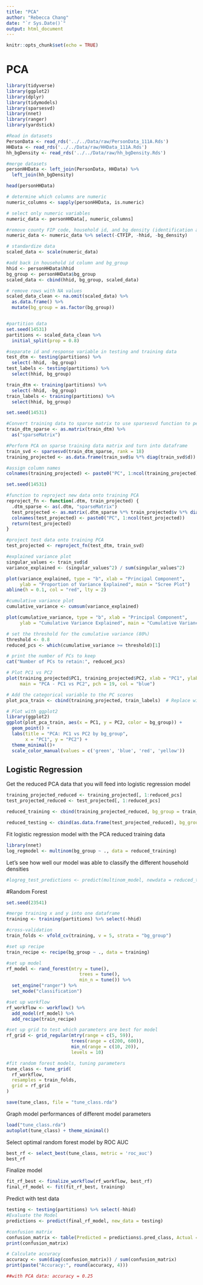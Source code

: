 ```yaml
---
title: "PCA"
author: "Rebecca Chang"
date: "`r Sys.Date()`"
output: html_document
---
```


```r
knitr::opts_chunk$set(echo = TRUE)
```

# PCA

```r
library(tidyverse)
library(ggplot2)
library(dplyr)
library(tidymodels)
library(sparsesvd)
library(nnet)
library(ranger)
library(yardstick)
```

```r
#Read in datasets
PersonData <- read_rds('../../Data/raw/PersonData_111A.Rds')
HHData <- read_rds('../../Data/raw/HHData_111A.Rds')
hh_bgDensity <- read_rds('../../Data/raw/hh_bgDensity.Rds')

#merge datasets
personHHData <- left_join(PersonData, HHData) %>%
  left_join(hh_bgDensity)
```

```r
head(personHHData)
```

```r
# determine which columns are numeric
numeric_columns <- sapply(personHHData, is.numeric)

# select only numeric variables
numeric_data <- personHHData[, numeric_columns]

#remove county FIP code, household id, and bg_density (identification and response variables)
numeric_data <- numeric_data %>% select(-CTFIP, -hhid, -bg_density)
```

```r
# standardize data
scaled_data <- scale(numeric_data)

#add back in household id column and bg_group
hhid <- personHHData$hhid
bg_group <- personHHData$bg_group
scaled_data <- cbind(hhid, bg_group, scaled_data)

# remove rows with NA values
scaled_data_clean <- na.omit(scaled_data) %>% 
  as.data.frame() %>% 
  mutate(bg_group = as.factor(bg_group))



```

```r
#partition data
set.seed(14531)
partitions <- scaled_data_clean %>% 
  initial_split(prop = 0.8)

#separate id and response variable in testing and training data
test_dtm <- testing(partitions) %>% 
  select(-hhid, -bg_group)
test_labels <- testing(partitions) %>% 
  select(hhid, bg_group)

train_dtm <- training(partitions) %>% 
  select(-hhid, -bg_group)
train_labels <- training(partitions) %>%
  select(hhid, bg_group)
```

```r
set.seed(14531)

#Convert training data to sparse matrix to use sparsesvd function to perform PCA
train_dtm_sparse <- as.matrix(train_dtm) %>% 
  as("sparseMatrix")

#Perform PCA on sparse training data matrix and turn into dataframe
train_svd <- sparsesvd(train_dtm_sparse, rank = 18)
training_projected <- as.data.frame(train_svd$u %*% diag(train_svd$d))

#assign column names
colnames(training_projected) <- paste0("PC", 1:ncol(training_projected))
```

```r
set.seed(14531)

#function to reproject new data onto training PCA
reproject_fn <- function(.dtm, train_projected) {
  .dtm_sparse <- as(.dtm, "sparseMatrix")
  test_projected <- as.matrix(.dtm_sparse %*% train_projected$v %*% diag(1 / train_projected$d))
  colnames(test_projected) <- paste0("PC", 1:ncol(test_projected))
  return(test_projected)
}

#project test data onto training PCA
test_projected <- reproject_fn(test_dtm, train_svd)
```

```r
#explained variance plot
singular_values <- train_svd$d
variance_explained <- (singular_values^2) / sum(singular_values^2)

plot(variance_explained, type = "b", xlab = "Principal Component",
     ylab = "Proportion of Variance Explained", main = "Scree Plot")
abline(h = 0.1, col = "red", lty = 2)

#cumulative variance plot
cumulative_variance <- cumsum(variance_explained)

plot(cumulative_variance, type = "b", xlab = "Principal Component",
     ylab = "Cumulative Variance Explained", main = "Cumulative Variance")
```

```r
# set the threshold for the cumulative variance (80%)
threshold <- 0.8
reduced_pcs <- which(cumulative_variance >= threshold)[1]

# print the number of PCs to keep
cat("Number of PCs to retain:", reduced_pcs)

```

```r
# Plot PC1 vs PC2
plot(training_projected$PC1, training_projected$PC2, xlab = "PC1", ylab = "PC2",
     main = "PCA - PC1 vs PC2", pch = 19, col = "blue")
```

```r
# Add the categorical variable to the PC scores
plot_pca_train <- cbind(training_projected, train_labels)  # Replace with actual variable

# Plot with ggplot2
library(ggplot2)
ggplot(plot_pca_train, aes(x = PC1, y = PC2, color = bg_group)) +
  geom_point() +
  labs(title = "PCA: PC1 vs PC2 by bg_group",
       x = "PC1", y = "PC2") +
  theme_minimal()+
  scale_color_manual(values = c('green', 'blue', 'red', 'yellow'))

```

## Logistic Regression

Get the reduced PCA data that you will feed into logistic regression model

```r
training_projected_reduced <- training_projected[, 1:reduced_pcs]
test_projected_reduced <- test_projected[, 1:reduced_pcs]

reduced_training <- cbind(training_projected_reduced, bg_group = train_labels$bg_group)

reduced_testing <- cbind(as.data.frame(test_projected_reduced), bg_group = test_labels$bg_group)
```

Fit logistic regression model with the PCA reduced training data

```r
library(nnet)
log_regmodel <- multinom(bg_group ~ ., data = reduced_training)
```

Let's see how well our model was able to classify the different household densities

```r
#logreg_test_predictions <- predict(multinom_model, newdata = reduced_testing)

```



#Random Forest
```r
set.seed(23541)

#merge training x and y into one dataframe
training <- training(partitions) %>% select(-hhid)

#cross-validation
train_folds <- vfold_cv(training, v = 5, strata = "bg_group")

#set up recipe
train_recipe <- recipe(bg_group ~ ., data = training) 

#set up model
rf_model <- rand_forest(mtry = tune(), 
                           trees = tune(), 
                           min_n = tune()) %>%
  set_engine("ranger") %>% 
  set_mode("classification")

#set up workflow
rf_workflow <- workflow() %>% 
  add_model(rf_model) %>% 
  add_recipe(train_recipe)

#set up grid to test which parameters are best for model
rf_grid <- grid_regular(mtry(range = c(5, 59)), 
                        trees(range = c(200, 600)),
                        min_n(range = c(10, 20)),
                        levels = 10)

#fit random forest models, tuning parameters
tune_class <- tune_grid(
  rf_workflow,
  resamples = train_folds,
  grid = rf_grid
)

save(tune_class, file = "tune_class.rda")

```

Graph model performances of different model parameters
```r
load("tune_class.rda")
autoplot(tune_class) + theme_minimal()
```
Select optimal random forest model by ROC AUC
```r
best_rf <- select_best(tune_class, metric = 'roc_auc')
best_rf
```
Finalize model
```r
fit_rf_best <- finalize_workflow(rf_workflow, best_rf)
final_rf_model <- fit(fit_rf_best, training)
```
Predict with test data
```r
testing <- testing(partitions) %>% select(-hhid)
#Evaluate the Model
predictions <- predict(final_rf_model, new_data = testing)

#confusion matrix
confusion_matrix <- table(Predicted = predictions$.pred_class, Actual = testing$bg_group)
print(confusion_matrix)

# Calculate accuracy
accuracy <- sum(diag(confusion_matrix)) / sum(confusion_matrix)
print(paste("Accuracy:", round(accuracy, 4)))

##with PCA data: accuracy = 0.25
```